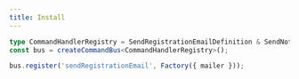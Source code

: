 ```yaml
---
title: Install
---
```


```typescript
type CommandHandlerRegistry = SendRegistrationEmailDefinition & SendNotificationDefinition;
const bus = createCommandBus<CommandHandlerRegistry>();

bus.register('sendRegistrationEmail', Factory({ mailer }));
```
